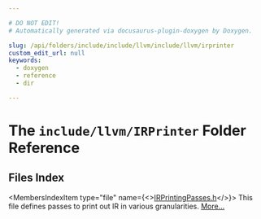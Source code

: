 ```yaml
---

# DO NOT EDIT!
# Automatically generated via docusaurus-plugin-doxygen by Doxygen.

slug: /api/folders/include/include/llvm/include/llvm/irprinter
custom_edit_url: null
keywords:
  - doxygen
  - reference
  - dir

---
```





# The `include/llvm/IRPrinter` Folder Reference

<DoxygenPage pluginConfig={pluginConfig}>



## Files Index

<MembersIndex>

<MembersIndexItem
  type="file"
  name={<><a href="/docs/api/files/include/include/llvm/include/llvm/irprinter/irprintingpasses-h">IRPrintingPasses.h</a></>}>
This file defines passes to print out IR in various granularities. <a href="/docs/api/files/include/include/llvm/include/llvm/irprinter/irprintingpasses-h/#details">More...</a>
</MembersIndexItem>

</MembersIndex>


</DoxygenPage>
